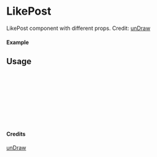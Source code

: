 
<Meta of={LikePost} title="unDraw/LikePost" />

# LikePost

LikePost component with different props.
Credit: [unDraw](https://undraw.co/illustrations)

#### Example

<Canvas of={LikePost.Primary} />

## Usage

```ts
import { LikePost } from "yadl-ui";

const Example = () => {
  return (
      <LikePost />
  );
};

export default Example;
```

#### Credits
[unDraw](https://undraw.co/illustrations)
